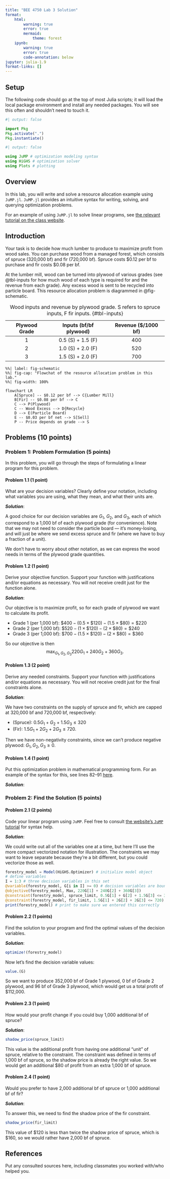 ```yaml
---
title: "BEE 4750 Lab 3 Solution"
format:
    html:        
        warning: true
        error: true
        mermaid:
            theme: forest
    ipynb:
        warning: true
        error: true
        code-annotation: below
jupyter: julia-1.9
format-links: []
---
```


## Setup

The following code should go at the top of most Julia scripts; it will load the local package environment and install any needed packages. You will see this often and shouldn't need to touch it.

```julia
#| output: false

import Pkg
Pkg.activate(".")
Pkg.instantiate()
```

```julia
#| output: false

using JuMP # optimization modeling syntax
using HiGHS # optimization solver
using Plots # plotting
```

::: {.cell .markdown}
## Overview

In this lab, you will write and solve a resource allocation example using `JuMP.jl`. `JuMP.jl` provides an intuitive syntax for writing, solving, and querying optimization problems.

For an example of using `JuMP.jl` to solve linear programs, see [the relevant tutorial on the class website](https://viveks.me/environmental-systems-analysis/tutorials/julia-jump.html).
:::

::: {.cell .markdown}
## Introduction

Your task is to decide how much lumber to produce to maximize profit from wood sales. You can purchase wood from a managed forest, which consists of spruce (320,000 bf) and fir (720,000 bf). Spruce costs \$0.12 per bf to purchase and fir costs \$0.08 per bf.

At the lumber mill, wood can be turned into plywood of various grades (see @tbl-inputs for how much wood of each type is required for and the revenue from each grade). Any excess wood is sent to be recycled into particle board. This resource allocation problem is diagrammed in @fig-schematic.


| Plywood Grade | Inputs (bf/bf plywood) | Revenue (\$/1000 bf) |
|:-------------:|:----------------------:|:--------------------:|
|       1       |   0.5 (S) + 1.5 (F)    |         400          |
|       2       |   1.0 (S) + 2.0 (F)    |         520          |
|       3       |   1.5 (S) + 2.0 (F)    |         700          |

: Wood inputs and revenue by plywood grade. S refers to spruce inputs, F fir inputs. {#tbl-inputs}

:::

```mermaid
%%| label: fig-schematic
%%| fig-cap: "Flowchat of the resource allocation problem in this lab."
%%| fig-width: 100%

flowchart LR
    A[Spruce] -- $0.12 per bf --> C{Lumber Mill}
    B[Fir] -- $0.08 per bf --> C
    C --> P(Plywood)
    C -- Wood Excess --> D{Recycle}
    D --> E(Particle Board)
    E -- $0.03 per bf net --> S[Sell]
    P -- Price depends on grade --> S
```

## Problems (10 points)

::: {.cell .markdown}
### Problem 1: Problem Formulation (5 points)

In this problem, you will go through the steps of formulating a linear program for this problem.
:::

::: {.cell .markdown}
#### Problem 1.1 (1 point)

What are your decision variables? Clearly define your notation, including what variables you are using, what they mean, and what their units are.
:::

***Solution***: 

A good choice for our decision variables are $G_1$, $G_2$, and $G_3$, each of which correspond to a 1,000 bf of each plywood grade (for convenience). Note that we may not need to consider the particle board --- it's money-losing, and will just be where we send excess spruce and fir (where we have to buy a fraction of a unit).

We don't have to worry about other notation, as we can express the wood needs in terms of the plywood grade quantities.

::: {.cell .markdown}
#### Problem 1.2 (1 point)

Derive your objective function. Support your function with justifications and/or equations as necessary. You will not receive credit just for the function alone.
:::

***Solution***:

Our objective is to maximize profit, so for each grade of plywood we want to calculate its profit.

- Grade 1 (per 1,000 bf): $\$400 - (0.5 \times \$120) - (1.5 \times \$80) = \$220$
- Grade 2 (per 1,000 bf): $\$520 - (1 \times \$120) - (2 \times \$80) = \$240$
- Grade 3 (per 1,000 bf): $\$700 - (1.5 \times \$120) - (2 \times \$80) = \$360$

So our objective is then $$\max_{G_1, G_2, G_3} 220 G_1 + 240 G_2 + 360 G_3.$$

::: {.cell .markdown}
#### Problem 1.3 (2 point)

Derive any needed constraints. Support your function with justifications and/or equations as necessary. You will not receive credit just for the final constraints alone.
:::

***Solution***:

We have two constraints on the supply of spruce and fir, which are capped at 320,000 bf and 720,000 bf, respectively:

- (Spruce): $0.5G_1 + G_2 + 1.5 G_3 \leq 320$
- (Fir): $1.5 G_1 + 2G_2 + 2G_3 \leq 720$.

Then we have non-negativity constraints, since we can't produce negative plywood:
$G_1, G_2, G_3 \geq 0$.

::: {.cell .markdown}
#### Problem 1.4 (1 point)

Put this optimization problem in mathematical programming form. For an example of the syntax for this, see lines 82--91 [here](https://github.com/vsrikrish/environmental-systems-analysis/blob/Fall23/tutorials/julia-jump.qmd).
:::

***Solution***:

\begin{equation}
\begin{aligned}
& \max_{G_1, G_2, G_3} & 220 G_1 + 240 G_2 + 360 G_3\\
&\text{subject to} & \\
& & 0.5G_1 + G_2 + 1.5 G_3 \leq 320\\
& & 1.5 G_1 + 2G_2 + 2G_3 \leq 720\\
& & G_1, G_2, G_3 \geq 0
\end{aligned}
\end{equation}

### Problem 2: Find the Solution (5 points)

::: {.cell .markdown}
#### Problem 2.1 (2 points)

Code your linear program using `JuMP`. Feel free to consult [the website's `JuMP` tutorial](https://viveks.me/environmental-systems-analysis/tutorials/julia-jump.html) for syntax help.
:::

***Solution***:

We could write out all of the variables one at a time, but here I'll use the more compact vectorized notation for illustration. The constraints we may want to leave separate because they're a bit different, but you could vectorize those as well.

```julia
forestry_model = Model(HiGHS.Optimizer) # initialize model object
# define variables
I = 1:3 # three decision variables in this set
@variable(forestry_model, G[i in I] >= 0) # decision variables are bounded below by zero
@objective(forestry_model, Max, 220G[1] + 240G[2] + 360G[3])
@constraint(forestry_model, spruce_limit, 0.5G[1] + G[2] + 1.5G[3] <= 320)
@constraint(forestry_model, fir_limit, 1.5G[1] + 2G[2] + 2G[3] <= 720)
print(forestry_model) # print to make sure we entered this correctly
```

::: {.cell .markdown}
#### Problem 2.2 (1 points)

Find the solution to your program and find the optimal values of the decision variables.
:::

***Solution***:

```julia
optimize!(forestry_model)
```

Now let's find the decision variable values:

```julia
value.(G)
```

So we want to produce 352,000 bf of Grade 1 plywood, 0 bf of Grade 2 plywood, and 96 bf of Grade 3 plywood, which would get us a total profit of \$112,000.

::: {.cell .markdown}
#### Problem 2.3 (1 point)

How would your profit change if you could buy 1,000 additional bf of spruce? 
:::

***Solution***:

```julia
shadow_price(spruce_limit)
```

This value is the additional profit from having one additional "unit" of spruce, relative to the constraint. The constraint was defined in terms of 1,000 bf of spruce, so the shadow price is already the right value. So we would get an additional \$80 of profit from an extra 1,000 bf of spruce.

::: {.cell .markdown}
#### Problem 2.4 (1 point)

Would you prefer to have 2,000 additional bf of spruce or 1,000 additional bf of fir?
:::

***Solution***:

To answer this, we need to find the shadow price of the fir constraint.

```julia
shadow_price(fir_limit)
```

This value of \$120 is less than twice the shadow price of spruce, which is \$160, so we would rather have 2,000 bf of spruce.

## References

Put any consulted sources here, including classmates you worked with/who helped you.